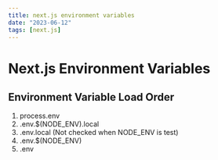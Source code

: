 ```yaml
---
title: next.js environment variables
date: "2023-06-12"
tags: [next.js]
---
```


# Next.js Environment Variables

## Environment Variable Load Order
1. process.env
2. .env.$(NODE_ENV).local
3. .env.local (Not checked when NODE_ENV is test)
4. .env.$(NODE_ENV)
5. .env
